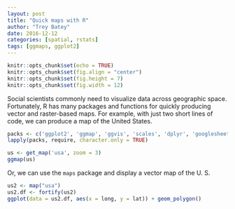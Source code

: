 ```yaml
---
layout: post
title: "Quick maps with R"
author: "Trey Batey"
date: 2016-12-12
categories: [spatial, rstats]
tags: [ggmaps, ggplot2]
---
```


```r
knitr::opts_chunk$set(echo = TRUE)
knitr::opts_chunk$set(fig.align = "center")
knitr::opts_chunk$set(fig.height = 7)
knitr::opts_chunk$set(fig.width = 12)
```

Social scientists commonly need to visualize data across geographic space. Fortunately, R has many packages and functions for quickly producing vector and raster-based maps. For example, with just two short lines of code, we can produce a map of the United States.

```r
packs <- c('ggplot2', 'ggmap', 'ggvis', 'scales', 'dplyr', 'googlesheets', 'rgdal', 'spatial', 'maps', 'maptools', 'mapdata', 'raster', 'sp', 'mapproj')
lapply(packs, require, character.only = TRUE)
```

```r
us <- get_map('usa', zoom = 3)
ggmap(us)
```
Or, we can use the `maps` package and display a vector map of the U. S.

```r
us2 <- map("usa")
us2.df <- fortify(us2)
ggplot(data = us2.df, aes(x = long, y = lat)) + geom_polygon() 
```
